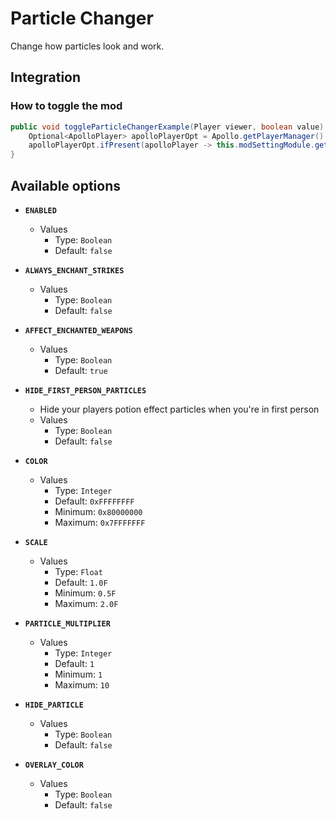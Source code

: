 # Particle Changer

Change how particles look and work.

## Integration

### How to toggle the mod

```java
public void toggleParticleChangerExample(Player viewer, boolean value) {
    Optional<ApolloPlayer> apolloPlayerOpt = Apollo.getPlayerManager().getPlayer(viewer.getUniqueId());
    apolloPlayerOpt.ifPresent(apolloPlayer -> this.modSettingModule.getOptions().set(apolloPlayer, ModParticleChanger.ENABLED, value));
}
```

## Available options

- __`ENABLED`__
    - Values
        - Type: `Boolean`
        - Default: `false`

- __`ALWAYS_ENCHANT_STRIKES`__
    - Values
        - Type: `Boolean`
        - Default: `false`

- __`AFFECT_ENCHANTED_WEAPONS`__
    - Values
        - Type: `Boolean`
        - Default: `true`

- __`HIDE_FIRST_PERSON_PARTICLES`__
    - Hide your players potion effect particles when you're in first person
    - Values
        - Type: `Boolean`
        - Default: `false`

- __`COLOR`__
    - Values
        - Type: `Integer`
        - Default: `0xFFFFFFFF`
        - Minimum: `0x80000000`
        - Maximum: `0x7FFFFFFF`

- __`SCALE`__
    - Values
        - Type: `Float`
        - Default: `1.0F`
        - Minimum: `0.5F`
        - Maximum: `2.0F`

- __`PARTICLE_MULTIPLIER`__
    - Values
        - Type: `Integer`
        - Default: `1`
        - Minimum: `1`
        - Maximum: `10`

- __`HIDE_PARTICLE`__
    - Values
        - Type: `Boolean`
        - Default: `false`

- __`OVERLAY_COLOR`__
    - Values
        - Type: `Boolean`
        - Default: `false`

